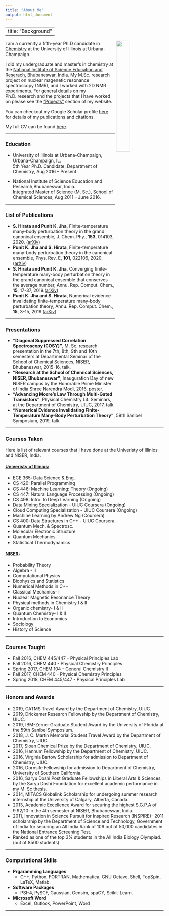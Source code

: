 ```yaml
---
title: "About Me"
output: html_document
---
```

---
title: "Background"
---
<img src="award.jpg" style="width:30%; margin-right: 1px" align="right">
  
I am a currenlty a fifth-year Ph.D candidate in [Chemistry](https://chemistry.illinois.edu/) at the University of Illinois at Urbana-Champaign. 
  
I did my undergraduate and master's in chemistry at the [National Institute of Science Education and Reserach](https://www.niser.ac.in/), Bhubaneswar, India. My M.Sc. research project on nuclear magenetic resonance spectroscopy (NMR), and I worked with 2D NMR experiments. For general details on my Ph.D. research and the projects that I have worked on please see the ["Projects"](https://punitjha.github.io/projects.html) section of my website. 

You can checkout my Google Scholar profile [here](https://scholar.google.com/citations?user=XmN4PKgAAAAJ&hl=en) for details of my publications and citations. 

My full CV can be found [here](https://drive.google.com/file/d/1KJKFoMfk-ttQBkl0rTCGTjACE_bCpteK/view?usp=sharing).

***  
### Education
- University of Illinois at Urbana-Champaign, Urbana-Champaign, IL.<br />
 5th Year Ph.D. Candidate, Department of Chemistry, Aug 2016 -- Present.
 
- National Institute of Science Education and Research,Bhubaneswar, India.<br />
 Integrated Master of Science (M. Sc.), School of Chemical Sciences, Aug 2011 -- June 2016.






***  
### List of Publications
- **S. Hirata and Punit  K. Jha**, Finite-temperature many-body perturbation theory in the grand canonical ensemble,  J. Chem. Phy., **153**, 014103, 2020. ([arXiv](https://arxiv.org/abs/2003.05540))
- **Punit K. Jha and S. Hirata**, Finite-temperature many-body perturbation theory in the canonical ensemble, Phys. Rev. E, **101**, 022106, 2020.([arXiv](https://arxiv.org/abs/1910.07628))
- **S. Hirata and Punit K. Jha**, Converging finite-temperature many-body perturbation theory in the grand canonical ensemble that conserves the average number, Annu. Rep. Comput. Chem., **15**, 17-37, 2019.([arXiv](https://arxiv.org/abs/1812.07088))
- **Punit K. Jha and S. Hirata**, Numerical evidence invalidating finite-temperature many-body perturbation theory, Annu. Rep. Comput. Chem., **15**, 3-15, 2019.([arXiv](https://arxiv.org/abs/1809.10316))

***

### Presentations
- **"Diagonal Suppressed Correlation Spectroscopy (COSY)"**, M. Sc. research presentation in the 7th, 8th, 9th and 10th semesters at Departmental Seminar of the School of Chemical Sciences, NISER, Bhubaneswar, 2015-16, talk.
- **"Research at the  School of Chemical Sciences, NISER, Bhubaneswar"**, Inauguration Day of new NISER campus by the Honorable Prime Minister of India Shree Narendra Modi, 2016, poster.
- **"Advancing Moore's Law Through Multi-Gated Transistors"**, Physical Chemistry Lit. Seminars, at the Department of Chemistry, UIUC, 2017, talk.
- **"Numerical Evidence Invalidating Finite-Temperature Many-Body Perturbation Theory"**, 59th Sanibel Symposium, 2019, talk.

***
### Courses Taken
  
Here is list of relevant courses that I have done at the Univeristy of Illinios and NISER, India.

#### [**Univeristy of Illinios:**](https://chemistry.illinois.edu/)
-  ECE 365: Data Science \& Eng. 
- CS 420: Parallel Programming
-  CS 446: Machine Learning: Theory  (Ongoing)
-  CS 447: Natural Language Processing (Ongoing)
-  CS 498: Intro. to Deep Learning (Ongoing)
-  Data Mining Specialization  - UIUC Coursera (Ongoing)
-  Cloud Computing Specialization  - UIUC Coursera (Ongoing)
- Machine Learning by Andrew Ng (Coursera)
- CS 400: Data Structures in C++ - UIUC Coursera.
- Quantum Mech. \& Spectrosc.
- Molecular Electronic Structure
- Quantum Mechanics
- Statistical Thermodynamics 

#### [**NISER:**](https://stat.illinois.edu/)  
- Probability Theory 
- Algebra - II
- Computational Physics  
- Biophysics and Statistics
- Numerical Methods in C++ 
- Classical Mechanics- I
- Nuclear Magnetic Resonance Theory
- Physical methods in Chemistry I \& II
- Organic chemistry- I \& II
- Quantum Chemistry- I \&  II
- Introduction to Economics
- Sociology
- History of Science
  
***
### Courses Taught
- Fall 2016, CHEM 445/447 - Physical Principles Lab
- Fall 2016, CHEM 440 - Physical Chemistry Principles
- Spring 2017, CHEM 104 - General Chemistry II
- Fall 2017, CHEM 440 - Physical Chemistry Principles
- Spring 2018, CHEM 445/447 - Physical Principles Lab

***
  
### Honors and Awards
- 2019, CATMS Travel Award by the Department of Chemistry, UIUC.
- 2019, Drickamer Research Fellowship by the Department of Chemistry, UIUC.
- 2019, IBM-Zerner Graduate Student Award by the University of Florida at the 59th Sanibel Symposium.
- 2018, J. C. Martin Memorial Student Travel Award by the Department of Chemistry, UIUC.
- 2017, Sloan Chemical Prize  by the Department of Chemistry, UIUC.
- 2016, Hannum Fellowship  by the Department of Chemistry,  UIUC.
- 2016, Virginia Bartow Scholarship for admission to Department of Chemistry,  UIUC.
- 2016, Dornsife Fellowship for admission to Department of Chemistry, University of Southern California.
- 2016, Saryu Doshi Post Graduate Fellowships in Liberal Arts \& Sciences by the Saryu Doshi Foundation for excellent academic performance in my M. Sc thesis.
- 2014, MITACS Globalink Scholarship for undergoing summer research internship at the  University of Calgary, Alberta, Canada.
- 2013, Academic Excellence Award for securing the highest   S.G.P.A of 9.92/10  in the 4th semester at NISER, Bhubaneswar, India.
- 2011, Innovation in Science Pursuit for Inspired Research (INSPIRE)- 2011  scholarship by the Department of Science and Technology, Government of India for securing an  All India Rank of 109 out of 50,000 candidates  in the National Entrance Screening Test.
- Ranked as one of the top 3% students in the All India Biology Olympiad. (out of 8500 students)

***
  
### Computational Skills
- **Prgaramming Languages**   
  - C++, Python, FORTRAN, Mathematica, GNU Octave, Shell, TopSpin, LaTeX, Matlab.
- **Software Packages**  
  - PSI-4, PySCF, Gaussian, Gensim, spaCY, Scikit-Learn.
- **Microsoft Word**  
  - Excel, Outlook, PowerPoint, Word

*** 
